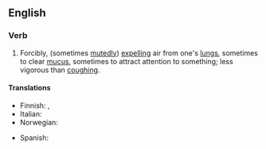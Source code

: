 ==English==

===Verb===
{{en-verb|inf=to [[clear]] [[one's]] [[throat]]|clears one's throat|clearing one's throat|cleared one's throat}}

# Forcibly, (sometimes [[mutedly]]) [[expelling]] air from one's [[lungs]], sometimes to clear [[mucus]], sometimes to attract attention to something; less vigorous than [[coughing]].

====Translations====
{{trans-top|forcibly expulsing air from one's lungs}}
* Finnish: {{t|fi|kakoa}},  {{t|fi|kakistella}}
*Italian: {{t-|it|raschiare}}
*Norwegian: {{t-|no|kremte}}
{{trans-mid}}
*Spanish: {{t-|es|carraspear}}
{{trans-bottom}}